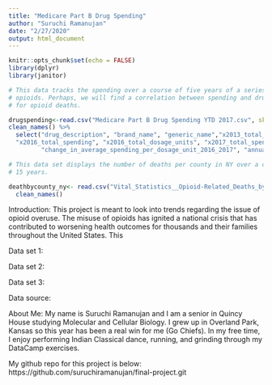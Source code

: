 ```yaml
---
title: "Medicare Part B Drug Spending"
author: "Suruchi Ramanujan"
date: "2/27/2020"
output: html_document
---
```


```r
knitr::opts_chunk$set(echo = FALSE)
library(dplyr)
library(janitor)
```


```r

# This data tracks the spending over a course of five years of a series of
# opioids. Perhaps, we will find a correlation between spending and drug type
# for opioid deaths.

drugspending<-read.csv("Medicare Part B Drug Spending YTD 2017.csv", skip = 3) %>%
clean_names() %>%
  select("drug_description", "brand_name", "generic_name","x2013_total_spending", "x2013_total_dosage_units", "x2014_total_spending", "x2014_total_dosage_units", "x2015_total_spending", "x2015_total_dosage_units",
  "x2016_total_spending", "x2016_total_dosage_units", "x2017_total_spending", "x2017_total_dosage_units",
         "change_in_average_spending_per_dosage_unit_2016_2017", "annual_growth_rate_in_average_spending_per_dosage_unit_2013_2017")
```

```r

# This data set displays the number of deaths per county in NY over a course of
# 15 years.

deathbycounty_ny<- read.csv("Vital_Statistics__Opioid-Related_Deaths_by_County__Beginning_2003.csv") %>%
  clean_names()
```

Introduction: This project is meant to look into trends regarding the issue of opioid overuse. The misuse of opioids has ignited a national crisis that has contributed to worsening health outcomes for thousands and their families throughout the United States. This 

Data set 1: 

Data set 2: 

Data set 3: 

Data source:

About Me: My name is Suruchi Ramanujan and I am a senior in Quincy House studying Molecular and Cellular Biology. I grew up in Overland Park, Kansas so this year has been a real win for me (Go Chiefs). In my free time, I enjoy performing Indian Classical dance, running, and grinding through my DataCamp exercises.

My github repo for this project is below: https://github.com/suruchiramanujan/final-project.git
